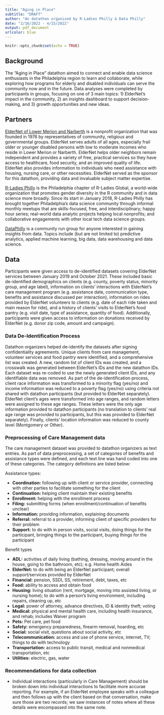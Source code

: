 ```yaml
---
title: "Aging in Place"
subtitle: "DRAFT"
author: "An datathon organized by R-Ladies Philly & Data Philly"
date: "2/16/2022 - 4/15/2022"
output: pdf_document
urlcolor: blue
---
```


```r
knitr::opts_chunk$set(echo = TRUE)
```

## Background

The "Aging in Place" datathon aimed to connect and enable data science enthusiasts in the Philadelphia region to learn and collaborate, while exploring how programs for elderly and disabled individuals can serve the community now and in the future. Data analyses were completed by participants in groups, focusing on one of 3 main topics: 1) ElderNet's impact in the community, 2) an insights dashboard to support decision-making, and 3) growth opportunities and new ideas. 

## Partners

[ElderNet of Lower Merion and Narberth](https://eldernet.org/) is a nonprofit organization that was founded in 1976 by representatives of community, religious and governmental groups. ElderNet serves adults of all ages, especially frail older or younger disabled persons with low to moderate incomes who reside in Lower Merion or Narberth. ElderNet helps older neighbors remain independent and provides a variety of free, practical services so they have access to healthcare, food security, and an improved quality of life. ElderNet also provides information to individuals who need assistance with housing, nursing care, or other necessities. ElderNet served as the sponsor for this datathon, providing data and invaluable subject matter expertise.

[R-Ladies Philly](https://www.rladiesphilly.org/) is the Philadelphia chapter of R-Ladies Global, a world-wide organization that promotes gender diversity in the R community and in data science more broadly. Since its start in January 2018, R-Ladies Philly has brought together Philadelphia's data science community through informal monthly meetups that are skills-focused, free, and interdisciplinary; happy hour series; real-world data analytic projects helping local nonprofits; and collaborative engagements with other local tech data science groups. 

[DataPhilly](https://www.meetup.com/DataPhilly/) is a community run group for anyone interested in gaining insights from data. Topics include (but are not limited to) predictive analytics, applied machine learning, big data, data warehousing and data science. 


## Data 

Participants were given access to de-identified datasets covering ElderNet services between January 2019 and October 2021. These included basic de-identified demographics on clients (e.g. county, poverty status, minority group, and age label), information on clients' interactions with ElderNet's care management program (e.g. assistance date, communication type, benefits and assistance discussed per interaction), information on rides provided by ElderNet volunteers to clients (e.g. date of each ride taken and main reason for ride), and a history of clients' visits to ElderNet's food pantry (e.g. visit date, type of assistance, quantity of food). Additionally, participants were given access to information on donations received by ElderNet (e.g. donor zip code, amount and campaign). 

### Data De-Identification Process

Datathon organizers helped de-identify the datasets after signing confidentiality agreements. Unique clients from care management, volunteer services and food pantry were identified, and a comprehensive list was created. A new, random list of client IDs was created, and a crosswalk was generated between ElderNet's IDs and the new datathon IDs. Each dataset was re-coded to use the newly generated client IDs, and any identifiable data was removed. As part of the de-identification process, client race information was transformed to a minority flag (yes/no) and income information was reduced to a poverty flag (yes/no) using criteria not shared with datathon participants (but provided to ElderNet separately). ElderNet client's ages were transformed into age ranges, and random letters were assigned to these age ranges. These letters were the only age information provided to datathon participants (no translation to clients' real age range was provided to participants, but this was provided to ElderNet separately). Finally, clients' location information was reduced to county level (Montgomery or Other). 

### Preprocessing of Care Management data

The care management dataset was provided to datathon organizers as text entries. As part of data preprocessing, a set of categories of benefits and assistance types were defined, and each text line was hand coded into one of these categories. The category definitions are listed below: 

Assistance types:

-   **Coordination:** following up with client or service provider, connecting with other parties to facilitate something for the client
-   **Continuation:** helping client maintain their existing benefits
-   **Enrollment:** helping with the enrollment process
-   **Filing:** submitting forms (when enrollment/continuation of benefits unclear)
-   **Information:** providing information, explaining documents
-   **Referral:** referral to a provider, informing client of specific providers for their problem
-   **Support:** to do with in person visits, social visits, doing things for the participant, bringing things to the participant, buying things for the participant

Benefit types

-   **ADL:** activities of daily living (bathing, dressing, moving around in the house, going to the bathroom, etc); e.g. Home health Aides
-   **ElderNet:** to do with being an ElderNet participant; overall support/services provided by ElderNet
-   **Financial:** pension, SSDI, SS, retirement, debt, taxes, etc
-   **Food:** ability to access and obtain food
-   **Housing:** living situation (rent, mortgage, moving into assisted living, or nursing home); to do with a person's living environment, including repairs, cleaning up, etc
-   **Legal:** power of attorney, advance directives, ID & identity theft; voting
-   **Medical:** physical and mental health care, including health insurance, and rehab; includes Waiver program
-   **Pets:** Pet care, pet food
-   **Safety:** emergency preparedness, firearm removal, hoarding, etc
-   **Social:** social visit, questions about social activity, etc
-   **Telecommunication:** access and use of phone service, internet, TV; things to do with technology
-   **Transportation:** access to public transit, medical and nonmedical transportation, etc
-   **Utilities:** electric, gas, water

### Recommendations for data collection

- Individual interactions (particularly in Care Management) should be broken down into individual interactions to facilitate more accurae reporting. For example, if an ElderNet employee speaks with a colleague and then follows up with the client based on that conversation, make sure those are two records; we saw instances of notes where all these details were encompassed into the same note.
